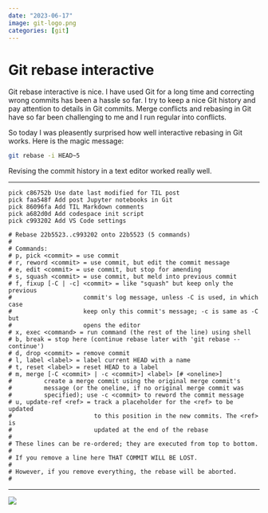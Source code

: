 ```yaml
---
date: "2023-06-17"
image: git-logo.png
categories: [git]
---
```


# Git rebase interactive

Git rebase interactive is nice. I have used Git for a long time and correcting wrong commits has been a hassle so far. I try to keep a nice Git history and pay attention to details in Git commits. Merge conflicts and rebasing in Git have so far been challenging to me and I run regular into conflicts.


So today I was pleasently surprised how well interactive rebasing in Git works. Here is the magic message:

```sh
git rebase -i HEAD~5
```

Revising the commit history in a text editor worked really well.

---

```
pick c86752b Use date last modified for TIL post
pick faa548f Add post Jupyter notebooks in Git
pick 86096fa Add TIL Markdown comments
pick a682d0d Add codespace init script
pick c993202 Add VS Code settings

# Rebase 22b5523..c993202 onto 22b5523 (5 commands)
#
# Commands:
# p, pick <commit> = use commit
# r, reword <commit> = use commit, but edit the commit message
# e, edit <commit> = use commit, but stop for amending
# s, squash <commit> = use commit, but meld into previous commit
# f, fixup [-C | -c] <commit> = like "squash" but keep only the previous
#                    commit's log message, unless -C is used, in which case
#                    keep only this commit's message; -c is same as -C but
#                    opens the editor
# x, exec <command> = run command (the rest of the line) using shell
# b, break = stop here (continue rebase later with 'git rebase --continue')
# d, drop <commit> = remove commit
# l, label <label> = label current HEAD with a name
# t, reset <label> = reset HEAD to a label
# m, merge [-C <commit> | -c <commit>] <label> [# <oneline>]
#         create a merge commit using the original merge commit's
#         message (or the oneline, if no original merge commit was
#         specified); use -c <commit> to reword the commit message
# u, update-ref <ref> = track a placeholder for the <ref> to be updated
#                       to this position in the new commits. The <ref> is
#                       updated at the end of the rebase
#
# These lines can be re-ordered; they are executed from top to bottom.
#
# If you remove a line here THAT COMMIT WILL BE LOST.
#
# However, if you remove everything, the rebase will be aborted.
#
```

---

![](git-logo.png)
